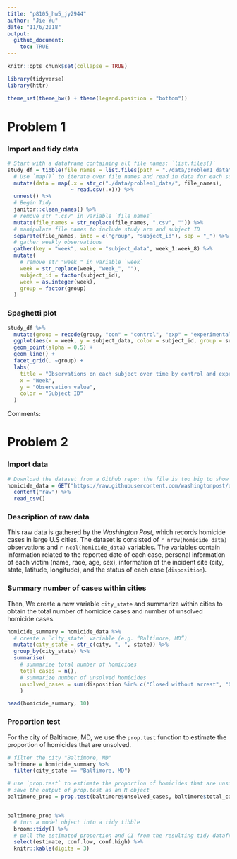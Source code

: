 ```yaml
---
title: "p8105_hw5_jy2944"
author: "Jie Yu"
date: "11/6/2018"
output: 
  github_document:
    toc: TRUE
---
```


```r
knitr::opts_chunk$set(collapse = TRUE)

library(tidyverse)
library(httr)

theme_set(theme_bw() + theme(legend.position = "bottom"))
```


# Problem 1

### Import and tidy data

```r
# Start with a dataframe containing all file names: `list.files()`
study_df = tibble(file_names = list.files(path = "./data/problem1_data")) %>% 
  # Use `map()` to iterate over file names and read in data for each subject, and save the results in a new variable `data`
  mutate(data = map(.x = str_c("./data/problem1_data/", file_names), 
                    ~ read.csv(.x))) %>% 
  unnest() %>%
  # Begin Tidy
  janitor::clean_names() %>% 
  # remove str ".csv" in variable `file_names`
  mutate(file_names = str_replace(file_names, ".csv", "")) %>% 
  # manipulate file names to include study arm and subject ID
  separate(file_names, into = c("group", "subject_id"), sep = "_") %>% 
  # gather weekly observations
  gather(key = "week", value = "subject_data", week_1:week_8) %>% 
  mutate(
    # remove str "week_" in variable `week`
    week = str_replace(week, "week_", ""),
    subject_id = factor(subject_id),
    week = as.integer(week),
    group = factor(group)
  )
```

### Spaghetti plot

```r
study_df %>% 
  mutate(group = recode(group, "con" = "control", "exp" = "experimental")) %>%
  ggplot(aes(x = week, y = subject_data, color = subject_id, group = subject_id)) +
  geom_point(alpha = 0.5) +
  geom_line() +
  facet_grid(. ~group) +
  labs(
    title = "Observations on each subject over time by control and experimental group",
    x = "Week",
    y = "Observation value",
    color = "Subject ID"
  ) 
```

Comments:

# Problem 2

### Import data
```r
# Download the dataset from a Github repo: the file is too big to show on Github
homicide_data = GET("https://raw.githubusercontent.com/washingtonpost/data-homicides/master/homicide-data.csv") %>% 
  content("raw") %>%
  read_csv()
```

### Description of raw data

This raw data is gathered by the _Washington Post_, which records homicide cases in large U.S cities. The dataset is consisted of `r nrow(homicide_data)` observations and `r ncol(homicide_data)` variables. The variables contain information related to the reported date of each case, personal information of each victim (name, race, age, sex), information of the incident site (city, state, latitude, longitude), and the status of each case (`disposition`).


### Summary number of cases within cities

Then, We create a new variable `city_state` and summarize within cities to obtain the total number of homicide cases and number of unsolved homicide cases.

```r
homicide_summary = homicide_data %>% 
  # create a `city_state` variable (e.g. “Baltimore, MD”) 
  mutate(city_state = str_c(city, ", ", state)) %>%
  group_by(city_state) %>% 
  summarise(
    # summarize total number of homicides
    total_cases = n(),
    # summarize number of unsolved homicides
    unsolved_cases = sum(disposition %in% c("Closed without arrest", "Open/No arrest"))
    )

head(homicide_summary, 10)
```

### Proportion test

For the city of Baltimore, MD, we use the `prop.test` function to estimate the proportion of homicides that are unsolved.

```r
# filter the city "Baltimore, MD"
baltimore = homicide_summary %>% 
  filter(city_state == "Baltimore, MD")

# use `prop.test` to estimate the proportion of homicides that are unsolved
# save the output of prop.test as an R object
baltimore_prop = prop.test(baltimore$unsolved_cases, baltimore$total_cases)


baltimore_prop %>% 
  # turn a model object into a tidy tibble
  broom::tidy() %>% 
  # pull the estimated proportion and CI from the resulting tidy dataframe
  select(estimate, conf.low, conf.high) %>% 
  knitr::kable(digits = 3)
```


